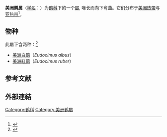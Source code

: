 {{Automatic taxobox
|image=Eudocimus albus-walking.jpg
|image_caption='''美洲白鹮''', ''E. albus''
|taxon=Eudocimus
|authority=[[w:Johann_Georg_Wagler|Wagler]], 1832
|type_species=''Eudocimus albus''
|type_species_authority=([[w:Carl_Linnaeus|Linnaeus]], 1758)
}}
'''美洲鹮属'''（[[学名|学名]]：{{lang|la|''Eudocimus''}}）为[[鹮科|鹮科]]下的一个[[屬|屬]], 喙长而向下弯曲。它们分布于[[美洲|美洲]][[热带|热带]]与[[亚热带|亚热带]]<ref>{{cite web
|url=https://www.beautyofbirds.com/eudocimus.html
|title=Eudocimus
|publisher=Avianweb
|website=BeautyOfBirds
}}</ref>。

==物种==
此屬下含两种：<ref>{{cite journal
|last1=Ramirez
|first1=Jorge L.
|last2=Miyaki
|first2=Cristina Y.
|last3=Frederick
|first3=Peter C.
|last4=Del Lama
|first4=Silvia N.
|date=1 December 2014
|title=Species Delimitation in the Genus Eudocimus (Threskiornithidae: Pelecaniformes): First Genetic Approach
|url=https://bioone.org/journals/waterbirds/volume-37/issue-4/063.037.0409/Species-Delimitation-in-the-Genus-Eudocimus-Threskiornithidae--Pelecaniformes/10.1675/063.037.0409.short
|journal=Waterbirds
|volume=37
|issue=4
|pages=419-425
|doi=10.1675/063.037.0409
|access-date=2020-12-29
|archive-date=2021-05-13
|archive-url=https://web.archive.org/web/20210513192156/https://bioone.org/journals/waterbirds/volume-37/issue-4/063.037.0409/Species-Delimitation-in-the-Genus-Eudocimus-Threskiornithidae--Pelecaniformes/10.1675/063.037.0409.short
|dead-url=no
}}</ref>

* [[美洲白鹮|美洲白鹮]]（''Eudocimus albus''）
* [[美洲紅鹮|美洲紅鹮]]（''Eudocimus ruber''）

==参考文献==
{{Reflist}}

==外部連結==
{{Wikispecies}}
{{commons}}
{{Taxonbar|from=Q992312}}
[[Category:鹮科|Category:鹮科]]
[[Category:美洲鹮屬|Category:美洲鹮屬]]
{{Animal-stub}}
